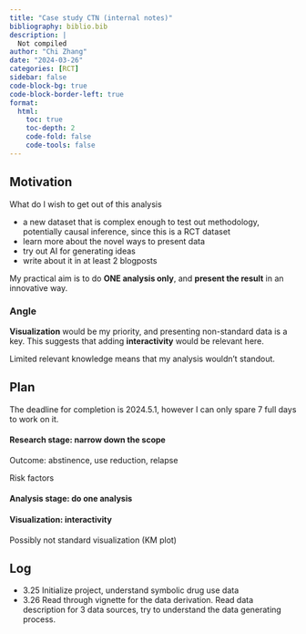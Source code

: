 ```yaml
---
title: "Case study CTN (internal notes)"
bibliography: biblio.bib
description: |
  Not compiled
author: "Chi Zhang"
date: "2024-03-26"
categories: [RCT]
sidebar: false
code-block-bg: true
code-block-border-left: true
format: 
  html:
    toc: true
    toc-depth: 2
    code-fold: false
    code-tools: false
---
```


## Motivation

What do I wish to get out of this analysis

* a new dataset that is complex enough to test out methodology, potentially causal inference, since this is a RCT dataset
* learn more about the novel ways to present data
* try out AI for generating ideas
* write about it in at least 2 blogposts

My practical aim is to do **ONE analysis only**, and **present the result** in an innovative way. 

### Angle

**Visualization** would be my priority, and presenting non-standard data is a key. This suggests that adding **interactivity** would be relevant here.

Limited relevant knowledge means that my analysis wouldn't standout.


## Plan

The deadline for completion is 2024.5.1, however I can only spare 7 full days to work on it. 

#### Research stage: narrow down the scope

Outcome: abstinence, use reduction, relapse




Risk factors 




#### Analysis stage: do one analysis

 


#### Visualization: interactivity

Possibly not standard visualization (KM plot)



## Log 

* 3.25 Initialize project, understand symbolic drug use data
* 3.26 Read through vignette for the data derivation. Read data description for 3 data sources, try to understand the data generating process.


